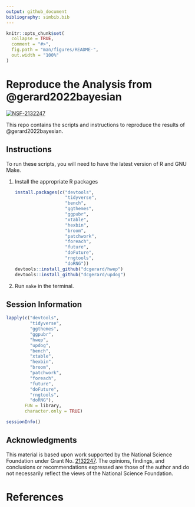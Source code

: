 ```yaml
---
output: github_document
bibliography: simbib.bib
---
```


<!-- README.md is generated from README.Rmd. Please edit that file -->

```r
knitr::opts_chunk$set(
  collapse = TRUE,
  comment = "#>",
  fig.path = "man/figures/README-",
  out.width = "100%"
)
```

# Reproduce the Analysis from @gerard2022bayesian

[![NSF-2132247](https://img.shields.io/badge/NSF-2132247-blue.svg)](https://nsf.gov/awardsearch/showAward?AWD_ID=2132247)

This repo contains the scripts and instructions to reproduce the results of @gerard2022bayesian. 

## Instructions

To run these scripts, you will need to have the latest version of R and GNU Make.

1. Install the appropriate R packages

    ```r
    install.packages(c("devtools",
                       "tidyverse",
                       "bench",
                       "ggthemes",
                       "ggpubr",
                       "xtable",
                       "hexbin", 
                       "broom",
                       "patchwork",
                       "foreach",
                       "future",
                       "doFuture",
                       "rngtools",
                       "doRNG"))
    devtools::install_github("dcgerard/hwep")
    devtools::install_github("dcgerard/updog")
    ```
    
2. Run `make` in the terminal.

## Session Information

```r
lapply(c("devtools",
         "tidyverse",
         "ggthemes",
         "ggpubr",
         "hwep",
         "updog",
         "bench",
         "xtable",
         "hexbin",
         "broom",
         "patchwork",
         "foreach",
         "future",
         "doFuture",
         "rngtools",
         "doRNG"), 
       FUN = library,
       character.only = TRUE)
```

```r
sessionInfo()
```

## Acknowledgments

This material is based upon work supported by the National Science Foundation under Grant No. [2132247](https://www.nsf.gov/awardsearch/showAward?AWD_ID=2132247). The opinions, findings, and conclusions or recommendations expressed are those of the author and do not necessarily reflect the views of the National Science Foundation.

# References
